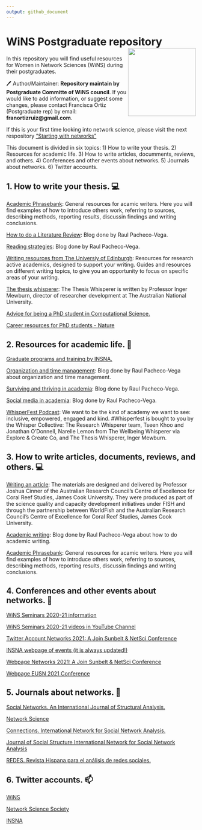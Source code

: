```yaml
---
output: github_document
---
```


<!-- README.md is generated from README.Rmd. Please edit that file -->

# WiNS Postgraduate repository <img src="imag/sticker.jpg" align="right" width="180px"/>

In this repository you will find useful resources for Women in Network Sciences (WiNS) during their postgraduates.  

🖊 Author/Maintainer: **Repository maintain by Postgraduate Committe of WiNS council**. If you would like to add information, or suggest some changes, please contact Francisca Ortiz (Postgraduate rep) by email: **franortizruiz@gmail.com**. 

If this is your first time looking into network science, please visit the next respository ["Starting with networks"](https://github.com/FranciscaOrtizRuiz/wins_startingwithnetworks)

This document is divided in six topics: 1) How to write your thesis. 2) Resources for academic life. 3) How to write articles, documments, reviews, and others. 4) Conferences and other events about networks. 5) Journals about networks. 6) Twitter accounts.

## 1. How to write your thesis. 💻

[Academic Phrasebank](https://www.phrasebank.manchester.ac.uk): General resources for acamic writers. Here you will find examples of how to introduce others work, referring to sources, describing methods, reporting results, discussin findings and writing conclusions. 

[How to do a Literature Review](http://www.raulpacheco.org/resources/literature-reviews/): Blog done by Raul Pacheco-Vega.

[Reading strategies](http://www.raulpacheco.org/resources/reading-strategies/): Blog done by Raul Pacheco-Vega.

[Writing resources from The Universiy of Edinburgh](https://www.ed.ac.uk/institute-academic-development/research-roles/research-only-staff/writing/writing-resources): Resources for research active academics, designed to support your writing. Guides and resources on different writing topics, to give you an opportunity to focus on specific areas of your writing.

[The thesis whisperer](https://thesiswhisperer.com): The Thesis Whisperer is written by Professor Inger Mewburn, director of researcher development at The Australian National University.

[Advice for being a PhD student in Computational Science.](https://www.cs.jhu.edu/~mdredze/publications/HowtoBeaSuccessfulPhDStudent.1_1.pdf)

[Career resources for PhD students - Nature](https://www.nature.com/collections/dhbegcaieb/)

## 2. Resources for academic life. 🌻

[Graduate programs and training by INSNA.](https://www.insna.org/graduate-programs)

[Organization and time management](http://www.raulpacheco.org/resources/organization-and-time-management/): Blog done by Raul Pacheco-Vega about organization and time management.

[Surviving and thriving in academia](http://www.raulpacheco.org/resources/surviving-and-thriving-in-academia/): Blog done by Raul Pacheco-Vega.

[Social media in academia](http://www.raulpacheco.org/resources/social-media-in-academia/): Blog done by Raul Pacheco-Vega.

[WhisperFest Podcast](https://www.buzzsprout.com/1510516): We want to be the kind of academy we want to see: inclusive, empowered, engaged and kind. #Whisperfest is bought to you by the Whisper Collective: The Research Whisperer team, Tseen Khoo and Jonathan O’Donnell, Narelle Lemon from The Wellbeing Whisperer via Explore & Create Co, and The Thesis Whisperer, Inger Mewburn.

## 3. How to write articles, documents, reviews, and others. 💻

[Writing an article](https://fish.cgiar.org/getting-published-peer-review-professor-joshua-cinner): The materials are designed and delivered by Professor Joshua Cinner of the Australian Research Council’s Centre of Excellence for Coral Reef Studies, James Cook University. They were produced as part of the science quality and capacity development initiatives under FISH and through the partnership between WorldFish and the Australian Research Council’s Centre of Excellence for Coral Reef Studies, James Cook University. 

[Academic writing](http://www.raulpacheco.org/resources/academic-writing-acwri/): Blog done by Raul Pacheco-Vega about how to do academic writing.

[Academic Phrasebank](https://www.phrasebank.manchester.ac.uk): General resources for acamic writers. Here you will find examples of how to introduce others work, referring to sources, describing methods, reporting results, discussin findings and writing conclusions. 

## 4. Conferences and other events about networks. 🔭 

[WiNS Seminars 2020-21 information](https://aliceschwarze.gitlab.io/winsseminar.html)

[WiNS Seminars 2020-21 videos in YouTube Channel](https://www.youtube.com/channel/UCJppCyVIY5_XsNOSl7mftRQ?view_as=subscriber)

[Twitter Account Networks 2021: A Join Sunbelt & NetSci Conference](https://twitter.com/Networks2021)

[INSNA webpage of events (it is always updated!)](https://www.insna.org/events/)

[Webpage Networks 2021: A Join Sunbelt & NetSci Conference](https://networks2021.net)

[Webpage EUSN 2021 Conference](http://www.eusn2021.unina.it)

## 5. Journals about networks. 💬

[Social Networks. An International Journal of Structural Analysis.](https://www.journals.elsevier.com/social-networks)

[Network Science](https://www.cambridge.org/core/journals/network-science)

[Connections. International Network for Social Network Analysis.](https://www.exeley.com/journal/connections)

[Journal of Social Structure International Network for Social Network Analysis](https://www.exeley.com/journal/journal_of_social_structure)

[REDES. Revista Hispana para el análisis de redes sociales.](https://revistes.uab.cat/redes/index)

## 6. Twitter accounts. 📫 

[WiNS](https://twitter.com/WiNS_Society)

[Network Science Society](https://twitter.com/netscisociety)

[INSNA](https://twitter.com/SocNetAnalysts)


